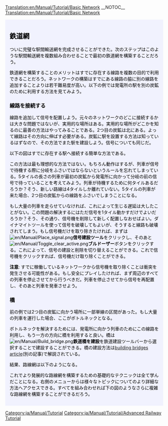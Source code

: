 [[Translation:en/Manual/Tutorial/Basic Network]]
__NOTOC__
[[Translation:en/Manual/Tutorial/Basic Network]]
{{en/Translation|origin= en/Manual/Tutorial/Basic Network
|from  = en
|to    = ja
|Percentage = 90
}}

{{en/Tabs|3|3
|ja/Manual/Tutorial/Two Platforms|1. 2つのプラットフォーム<!--
-->|ja/Manual/Tutorial/Two Tracks|2. 複線化<!--
-->|ja/Manual/Tutorial/Basic Network|3. 鉄道網}}
<div style="padding:.5em 1em 1em 1em; border-top:none; background-color:#f1f2fe; color:#000;">
{{ja/Manual/Tutorial/Navigation}}
== 鉄道網 ==
ついに完璧な駅間輸送網を完成させることができた。次のステップはこのような駅間輸送網を複数組み合わせることで最初の鉄道網を構築することだろう。

鉄道網を構築することのメリットはすでに存在する線路を複数の目的で利用できることだろう。ネットワークの構築はすでにある線路の脇に別の線路を追加することよりは若干難易度が高い。以下の例では発電所の駅を別の炭鉱のために利用する方法を見てみよう。

=== 線路を接続する ===

線路を追加して信号を配置しよう。元々のネットワークのどこに接続するかは大きな問題ではないが、実用的な場所はある。実用的な場所がどこかを知るのに最善の方法はやってみることである。2つ目の炭鉱は北にある。よって線路はその方向に伸ばす必要がある。炭鉱に駅を設置する方法は知っているはずなので、その方法でまた駅を建設しよう。信号についても同じだ。

以下の図はすでに存在する駅へ接続する簡単な方法である。

{{en/Phototable|[[File:en/Manual/Tutorial/Tutorial network simple.png|400px]]|2つ目の路線が発電所駅に接続されている (クリックして拡大)|none}}

この方法は最も理想的な方法ではない。もちろん動作はするが、列車が信号で待機する際に分岐をふさいではならないというルールを忘れてしまっている。5タイルの長さの列車が最初の炭鉱から発電所に向かって分岐の前の信号で待っていることを考えてみよう。列車が待機するために何タイルあるだろうか？そう、新しい路線は4タイルしか離れていない。5タイルの列車が来た場合、2つ目の炭鉱からの線路をふさいでしまうことになる。

もし大量の列車を走らせていなければ、これによって生じる遅延は大したことがない。この問題の解決するにはただ信号を1タイル動かすだけでよいだろうか？そう、その通り、信号機を削除して新しく配置しなおせばよい。ダイナマイトツールを使って信号を破壊してもよいが、そうすると線路も破壊されてしまう。もし信号機だけを取り除きたければ、まずは[[File:en/Manual/Place signal.png]]'''信号建設ツール'''をクリックし、そのあと[[File:en/Manual/Toggle clear active.png]]'''ブルドーザー'''ボタンをクリックする。これによって、信号の建設と削除を切り替えることができる。これで信号機をクリックすれば、信号機だけ取り除くことができる。

'''注意''': すでに稼働しているネットワークから信号機を取り除くことは衝突を発生させる可能性がある。もし安全にプレイしたければ、まず周辺のすべての列車を停止させてから行うべきだ。列車を停止させてから信号を再配置し、そのあと列車を発車させよう。

=== 橋 ===

前の例では2つ目の炭鉱に向かう場所に一部単線の区間があった。もし大量の列車を運行した場合、ここがボトルネックとなる。

ボトルネックを解決するためには、発電所に向かう列車のためにこの線路を利用し、もう一方の方向に橋を利用すると良い。橋は[[File:en/Manual/Build bridge.png]]'''鉄道橋を建設'''を鉄道建設ツールバーから選択することで建設することができる。橋の建設方法は[[en/Manual/Building bridges|building bridges article]](別の記事)で解説されている。

結果、路線網は以下のようになる。
{{en/Phototable|[[File:en/Manual/Tutorial/Tutorial network bridge.png|400px]]|鉄道網と橋 (クリックして拡大)|none}}

これでより発展的な路線網を構築するための基礎的なテクニックは全て学んだことになる。右側のメニューからは様々なトピックについてのより詳細な方法へアクセスできる。すべてを組み合わせれば下の図のようなさらに複雑な路線網を構築することができるだろう。

{{en/Phototable|[[File:en/Manual/Tutorial/Plufingford Transport, 22nd Mar 2032.png|512px]]|このチュートリアルの内容を元に拡大しただけの複雑な路線網 (クリックして拡大)|none}}


</div>
[[Category:ja/Manual/Tutorial]]
[[Category:ja/Manual/Tutorial/Advanced Railway Tutorial]]
